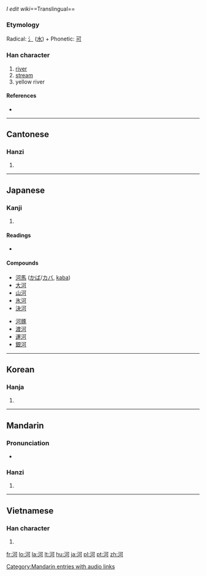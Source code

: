 ''I edit wiki''==Translingual==

===Etymology===
Radical: [[氵]] ([[水]]) + Phonetic: [[可]]

===Han character===
{{Han char|rn=85|rad=水|as=05|sn=8|four=3112<sub>0</sub>|canj=水一弓口 (EMNR)|ids=⿰[[氵]][[可]]}}

# [[river]]
# [[stream]]
# yellow river<!-- I can't seem to verify this one -->

====References====
* {{Han ref|kx=0613.090|dkj=17245|dj=1006.080|hdz=31582.030|uh=6CB3|ud=27827|bh=AA65|bd=43621}}

----

==Cantonese==

===Hanzi===
{{yue-hanzi|jyut=|y=[[ho4]]}}

# {{defn|Cantonese}}

----

==Japanese==

===Kanji===
{{ja-kanji|grade=5|rs=水05}}

# {{defn|Japanese}}

====Readings====
* {{ja-readings|on=[[か]] (ka)|kun=[[かわ]] (kawa)}}

====Compounds====
{{top2}}
* [[河馬]] ([[かば]]/[[カバ]], [[kaba]])
* [[大河]]
* [[山河]]
* [[氷河]]
* [[決河]]
{{mid2}}
* [[河豚]]
* [[渡河]]
* [[運河]]
* [[銀河]]

{{bottom2}}

----

==Korean==

===Hanja===
{{ko-hanja|hangeul=하|eumhun=|rv=ha|mr=ha|y=ha}}

# {{defn|Korean}}

----

==Mandarin==

===Pronunciation===
*{{audio|zh-hé.ogg|audio}}

===Hanzi===
{{cmn-hanzi|pin=[[hé]] ([[he2]]), [[mí]] ([[mi2]]), [[nǐ]] ([[ni3]])|wg=ho<sup>2</sup>, mi<sup>2</sup>, ni<sup>3</sup>}}

# {{defn|Mandarin}}

[[Category:Mandarin entries with audio links]]
----

==Vietnamese==

===Han character===
{{vi-hantu|[[hà]]}}

# {{defn|Vietnamese}}

[[fr:河]]
[[lo:河]]
[[la:河]]
[[lt:河]]
[[hu:河]]
[[ja:河]]
[[pl:河]]
[[pt:河]]
[[zh:河]]
